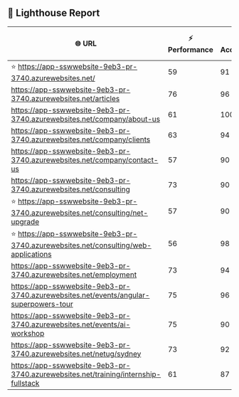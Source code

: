 ## 🚀 Lighthouse Report

| 🌐 URL | ⚡ Performance | ♿ Accessibility | ✅ Best Practices | 🔍 SEO | 📦 Bundle Size | 🗑️ Unused Bundle |
| --- | ----------- | ------------- | -------------- | --- | ---------------- | ---------------- |
| ⭐ https://app-sswwebsite-9eb3-pr-3740.azurewebsites.net/ | 59 | 91 | 74 | 69 | 7.47 MB | 4.63 MB |
| https://app-sswwebsite-9eb3-pr-3740.azurewebsites.net/articles | 76 | 96 | 74 | 57 | 7.47 MB | 4.63 MB |
| https://app-sswwebsite-9eb3-pr-3740.azurewebsites.net/company/about-us | 61 | 100 | 74 | 69 | 7.38 MB | 4.58 MB |
| https://app-sswwebsite-9eb3-pr-3740.azurewebsites.net/company/clients | 63 | 94 | 74 | 69 | 7.76 MB | 4.83 MB |
| https://app-sswwebsite-9eb3-pr-3740.azurewebsites.net/company/contact-us | 57 | 90 | 74 | 61 | 7.69 MB | 4.82 MB |
| https://app-sswwebsite-9eb3-pr-3740.azurewebsites.net/consulting | 73 | 90 | 70 | 69 | 7.67 MB | 4.76 MB |
| ⭐ https://app-sswwebsite-9eb3-pr-3740.azurewebsites.net/consulting/net-upgrade | 57 | 90 | 56 | 54 | 7.67 MB | 4.76 MB |
| ⭐ https://app-sswwebsite-9eb3-pr-3740.azurewebsites.net/consulting/web-applications | 56 | 98 | 74 | 61 | 7.65 MB | 4.73 MB |
| https://app-sswwebsite-9eb3-pr-3740.azurewebsites.net/employment | 73 | 94 | 74 | 66 | 7.62 MB | 4.61 MB |
| https://app-sswwebsite-9eb3-pr-3740.azurewebsites.net/events/angular-superpowers-tour | 75 | 96 | 70 | 69 | 7.36 MB | 4.57 MB |
| https://app-sswwebsite-9eb3-pr-3740.azurewebsites.net/events/ai-workshop | 75 | 90 | 70 | 61 | 7.35 MB | 4.57 MB |
| https://app-sswwebsite-9eb3-pr-3740.azurewebsites.net/netug/sydney | 73 | 92 | 74 | 61 | 7.82 MB | 4.85 MB |
| https://app-sswwebsite-9eb3-pr-3740.azurewebsites.net/training/internship-fullstack | 61 | 87 | 74 | 69 | 7.39 MB | 4.56 MB |